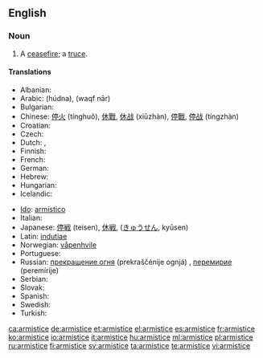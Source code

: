 ==English==

===Noun===
{{en-noun}}

# A [[ceasefire]]; a [[truce]].

====Translations====
{{trans-top|ceasefire, a truce.}}
* Albanian: {{t+|sq|armëpushim|xs=Albanian}} {{g|Albanian}}
* Arabic: {{Arab|[[هدنة]]}} (húdna), {{Arab|[[وقف نار]]}} (waqf nār)
* Bulgarian: {{t+|bg|примирие|n}}
* Chinese: [[停火]] (tínghuǒ), [[休戰]], [[休战]] (xiūzhàn), [[停戰]], [[停战]] (tíngzhàn)
* Croatian: {{t-|hr|primirje|n}}
* Czech: {{t-|cs|příměří|n}}
* Dutch: {{t-|nl|wapenstilstand|m}}, {{t+|nl|staakt-het-vuren|n}}
* Finnish: {{t+|fi|aselepo}}
* French: {{t+|fr|armistice|m}}
* German: {{t+|de|Waffenstillstand|m}}
* Hebrew: {{he-translation|שביתת נשק|sh"vitat neshek}}
* Hungarian: {{t+|hu|fegyverszünet}}
* Icelandic: {{t|is|vopnahlé|n}}
{{trans-mid}}
* [[Ido]]: [[armistico]]
* Italian: {{t-|it|armistizio|m}}
* Japanese: [[停戦]] (teisen), [[休戦]], ([[きゅうせん]], kyūsen)
* Latin: [[indutiae]] {{f|p}}
* Norwegian: [[våpenhvile]] {{m}}
* Portuguese: {{t+|pt|armistício|m}}
* Russian: [[прекращение огня]] (prekraščénije ognjá) {{n}}, [[перемирие]] (peremírije) {{n}}
* Serbian: {{t-|sr|primirje|n}}
* Slovak: {{t-|sk|prímerie|n}}
* Spanish: {{t+|es|armisticio|m}}
* Swedish: {{t|sv|vapenvila|c}}
* Turkish: {{t+|tr|ateşkes|m}}
{{trans-bottom}}

[[ca:armistice]]
[[de:armistice]]
[[et:armistice]]
[[el:armistice]]
[[es:armistice]]
[[fr:armistice]]
[[ko:armistice]]
[[io:armistice]]
[[it:armistice]]
[[hu:armistice]]
[[ml:armistice]]
[[pl:armistice]]
[[ru:armistice]]
[[fi:armistice]]
[[sv:armistice]]
[[ta:armistice]]
[[te:armistice]]
[[vi:armistice]]